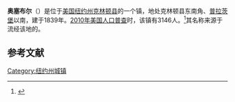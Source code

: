 {{Infobox settlement
|official_name            = 奥塞布尔
|settlement_type          = 镇
|nickname                 = 
|motto                    =

<!-- Images -->
|image_skyline            = Ausable_river.jpg
|imagesize                = 
|image_caption            =
|image_flag               = 
|image_seal               =

<!-- Maps -->
|pushpin_map              = New York
|pushpin_label            = 奥塞布尔
|pushpin_label_position   = <!-- the position of the pushpin label: left, right, top, bottom, none -->
|pushpin_map_caption      =
|pushpin_mapsize          =
|image_map                = 
|mapsize                  = 
|map_caption              = 
|image_map1               = 
|mapsize1                 = 
|map_caption1             =

<!-- Location -->
|coordinates_display      = inline,title
|coordinates_region       = US-NY
|subdivision_type         = [[国家|国家]]
|subdivision_name         = [[美国|美国]]
|subdivision_type1        = [[美国行政区划|州]]
|subdivision_name1        = [[纽约州|纽约州]]
|subdivision_type2        = [[纽约州行政区划|县]]
|subdivision_name2        = [[克林顿县_(纽约州)|克林顿县]]
|government_footnotes     = 
|government_type          =
|established_title        = 
|established_date         =

<!-- Area -->
|unit_pref                = Imperial
|area_footnotes           = 
|area_magnitude           = 
|area_total_km2           = 113.6
|area_land_km2            = 101.3
|area_water_km2           = 12.3
|area_total_sq_mi         = 
|area_land_sq_mi          = 
|area_water_sq_mi         =

<!-- Population -->
|population_as_of         = [[2010美国人口普查|2010]]
|population_footnotes     = 
|population_total         = 3146
|population_density_km2   = 31.1
|population_density_sq_mi =

<!-- General information -->
|timezone                 = [[美国东部时间|EST]]
|utc_offset               = -5
|timezone_DST             = EDT
|utc_offset_DST           = -4
|elevation_footnotes      = 
|elevation_m              = 237
|elevation_ft             = 778
|latd = 44 |latm = 31 |latNS = N
|longd = 73 |longm = 31 |longEW = W

<!-- Area/postal codes & others -->
|postal_code_type         = 
|postal_code              = 
|area_code                = 
|website                  = 
|footnotes                = 
}}
'''奥塞布尔'''（{{lang-en|Au Sable}}）是位于[[美国|美国]][[纽约州|纽约州]][[克林顿县_(纽约州)|克林顿县]]的一个镇，地处克林顿县东南角、[[普拉茨堡_(纽约州)|普拉茨堡]]以南，建于1839年。[[2010年美国人口普查|2010年美国人口普查]]时，该镇有3146人。<ref name>{{cite web|url=http://factfinder2.census.gov|publisher=[[United_States_Census_Bureau|United States Census Bureau]]|title=American FactFinder|accessdate=2020-10-06|archive-date=2013-09-11|archive-url=https://web.archive.org/web/20130911234518/http://factfinder2.census.gov/|dead-url=no}}</ref>其名称来源于流经该地的{{le|奥塞布尔河|Ausable River (New York)}}。

== 参考文献 ==
{{reflist}}

{{NY-stub}}
[[Category:纽约州城镇|Category:纽约州城镇]]